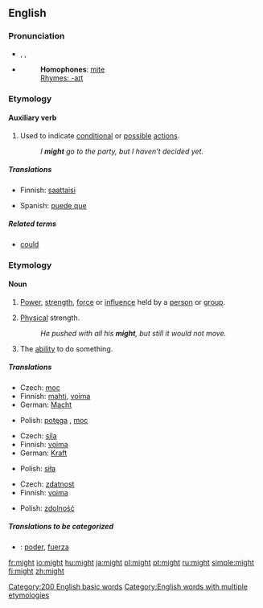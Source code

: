 ==English==

{{rank|without|make|def|112|might|being|day|through}}

===Pronunciation===
*{{AHD|mīt}}, {{IPA|/maɪt/}}, {{SAMPA|/maIt/}}
*{{audio|en-us-might.ogg|Audio (US)}}
*:'''Homophones''': [[mite]]
*:[[Rhymes:English:-aɪt|Rhymes: -aɪt]]

===Etymology===
{{etymon|OE.|meahte}}

====Auxiliary verb====
{{en-verb|inf=-|might|-|-}}

#Used to indicate [[conditional]] or [[possible]] [[action]]s.
#:''I '''might''' go to the party, but I haven't decided yet.''

=====Translations=====
{{trans-top|indicator of conditional or possible actions}}
*Finnish: [[saattaisi]]
{{trans-mid}}
*Spanish: [[puede que]]
{{trans-bottom}}

=====Related terms=====
*[[could]]

===Etymology===
{{etymon|OE.|miht}}

====Noun====
{{en-noun|-}}

# {{uncountable}} [[power|Power]], [[strength]], [[force]] or [[influence]] held by a [[person]] or [[group]].
# {{uncountable}} [[physical|Physical]] strength.
#:''He pushed with all his '''might''', but still it would not move.''
# {{uncountable}} The [[ability]] to do something.

=====Translations=====
{{trans-top|personal power}}
*Czech: [[moc]] {{f}}
*Finnish: [[mahti]], [[voima]]
*German: [[Macht]] {{f}}
{{trans-mid}}
*Polish: [[potęga]] {{f}}, [[moc]] {{f}}
{{trans-bottom}}

{{trans-top|physical strength}}
*Czech: [[síla]] {{f}}
*Finnish: [[voima]]
*German: [[Kraft]] {{f}}
{{trans-mid}}
*Polish: [[siła]] {{f}}
{{trans-bottom}}

{{trans-top|ability}}
*Czech: [[zdatnost]] {{f}}
*Finnish: [[voima]]
{{trans-mid}}
*Polish: [[zdolność]] {{f}}
{{trans-bottom}}

=====Translations to be categorized=====
*{{ttbc|Spanish}}: [[poder]], [[fuerza]]

[[Category:200 English basic words]]
[[Category:English words with multiple etymologies]]

[[fr:might]]
[[io:might]]
[[hu:might]]
[[ja:might]]
[[pl:might]]
[[pt:might]]
[[ru:might]]
[[simple:might]]
[[fi:might]]
[[zh:might]]